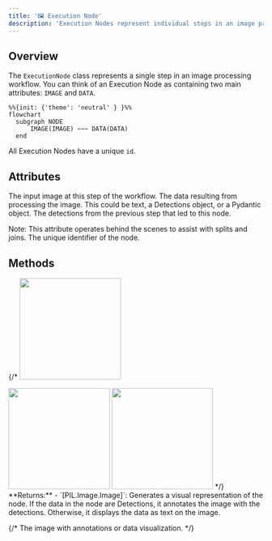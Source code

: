 ```yaml
---
title: '🖼️ Execution Node'
description: 'Execution Nodes represent individual steps in an image processing workflow.'
---
```


## Overview

The `ExecutionNode` class represents a single step in an image processing workflow. You can think of an Execution Node as containing two main attributes: `IMAGE` and `DATA`. 
```mermaid
%%{init: {'theme': 'neutral' } }%%
flowchart
  subgraph NODE
      IMAGE(IMAGE) ~~~ DATA(DATA)
  end
```

All Execution Nodes have a unique `id`.

## Attributes

<ParamField path="image" type="PIL.Image.Image" required="true">
  The input image at this step of the workflow.
</ParamField>
<ParamField path="data" type="any" required="true">
  The data resulting from processing the image.  This could be text, a Detections object, or a Pydantic object.
</ParamField>
<ParamField path="parent_detection" type="Detection" optional="true">
  The detections from the previous step that led to this node.

  Note: This attribute operates behind the scenes to assist with splits and joins.
</ParamField>
<ParamField path="id" type="int">
  The unique identifier of the node.
</ParamField>

## Methods

{/* 
<AccordionGroup>
  <Accordion title="Visualizing Text Data">
    <img height="200" src="/types/execution-nodes-images/text-data.png" />
  </Accordion>

  <Accordion title="Visualizing Detections Data">
    <img height="200" src="/types/execution-nodes-images/detections-data.png" />
  </Accordion>

  <Accordion title="Visualizing Pydantic Data">
    <img height="200" src="/types/execution-nodes-images/pydantic-data.png" />
  </Accordion>
</AccordionGroup> */}

<ParamField path="ExecutionNode.visualize()">
  **Returns:**
  - `[PIL.Image.Image]`: Generates a visual representation of the node. If the data in the node are Detections, it annotates the image with the detections. 
Otherwise, it displays the data as text on the image.

  {/* <Card title="Returns">
    <ResponseField name="visualized_image" type="[PIL.Image.Image]">
      The image with annotations or data visualization.
    </ResponseField>
  </Card> */}
</ParamField>
